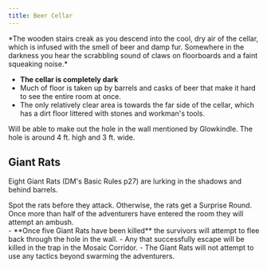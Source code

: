 ```yaml
---
title: Beer Cellar
---
```



<Aside title="Flavour Text">
*The wooden stairs creak as you descend into the cool, dry air of the cellar, which is infused with the smell of beer and damp fur. Somewhere in the darkness you hear the scrabbling sound of claws on floorboards and a faint squeaking noise.*
</Aside>

- **The cellar is completely dark**
- Much of floor is taken up by barrels and casks of beer that make it hard to see the entire room at once. 
- The only relatively clear area is towards the far side of the cellar, which has a dirt floor littered with stones and workman's tools. 

<Aside type="tip" title="Adventurers with Darkvision or lit torches">
Will be able to make out the hole in the wall mentioned by Glowkindle. The hole is around 4 ft. high and 3 ft. wide.
</Aside>

## Giant Rats
Eight Giant Rats (DM's Basic Rules p27) are lurking in the shadows and behind barrels.
<Aside type="danger" title="DC 10 Wisdom (Perception) check">
Spot the rats before they attack. Otherwise, the rats get a Surprise Round. Once more than half of the adventurers have entered the room they will attempt an ambush. 
</Aside>
- **Once five Giant Rats have been killed** the survivors will attempt to flee back through the hole in the wall.
- Any that successfully escape will be killed in the trap in the Mosaic Corridor.
- The Giant Rats will not attempt to use any tactics beyond swarming the adventurers.